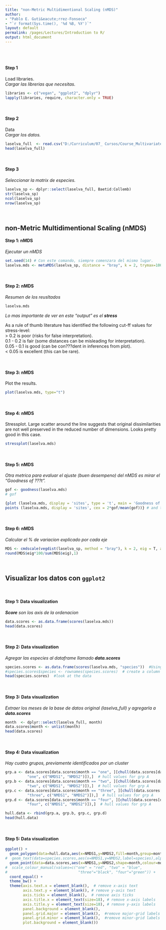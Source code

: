```yaml
---
title: "non-Metric Multidimentional Scaling (nMDS)"
author: 
- "Pablo E. Guti&eacute;rrez-Fonseca"
- "`r format(Sys.time(), '%d %B, %Y')`"
layout: default
permalink: /pages/Lectures/Introduction to R/
output: html_document
---
```

<br/>
<br/>

#### **Step 1**
Load libraries.<br>
_Cargar las librerias que necesitas._
```r
libraries <- c("vegan", "ggplot2", "dplyr")
lapply(libraries, require, character.only = TRUE)
```

<br/>

#### **Step 2**
Data<br>
_Cargar los datos._
```r
laselva_full  <- read.csv("D:/Curriculum/07_ Cursos/Course_Multivariate_Stat_for_Ecological_Data/data/nMDS_laSelva.csv")
head(laselva_full)

```

<br/>

#### **Step 3** 
_Seleccionar la matrix de especies._
```r
laselva_sp <- dplyr::select(laselva_full, Baetid:Collemb)
str(laselva_sp)
ncol(laselva_sp)
nrow(laselva_sp)

```

<br/>

## non-Metric Multidimentional Scaling (nMDS)

#### **Step 1: nMDS**
_Ejecutar un nMDS_
```r
set.seed(14) # Con este comando, siempre comenzara del mismo lugar.
laselva.mds <- metaMDS(laselva_sp, distance = "bray", k = 2, trymax=100)  #using all the defaults
```

<br>

#### **Step 2: nMDS**
_Resumen de los reusltados_
```r
laselva.mds
```
_Lo mas importante de ver en este "output" es el **stress**_

As a rule of thumb literature has identified the following cut-ff values for stress-level:<br>
&gt; 0.2 is poor (risks for false interpretation).<br> 
0.1 - 0.2 is fair (some distances can be misleading for interpretation).<br> 
0.05 - 0.1 is good (can be con???dent in inferences from plot).<br>
&lt; 0.05 is excellent (this can be rare).

<br>

#### **Step 3: nMDS**
Plot the results.
```r
plot(laselva.mds, type="t")
```

<br>

#### **Step 4: nMDS**
Stressplot. Large scatter around the line suggests that original dissimilarities are not well
preserved in the reduced number of dimensions. Looks pretty good in this case.
```r
stressplot(laselva.mds)
```

<br>

#### **Step 5: nMDS**
_Otra metrica para evaluar el ajuste (buen desempeno) del nMDS es mirar el "Goodness of ???t"._
```r
gof <- goodness(laselva.mds)
# gof

{plot (laselva.mds, display = 'sites', type = 't', main = 'Goodness of fit') # this function draws NMDS ordination diagram with sites
points (laselva.mds, display = 'sites', cex = 2*gof/mean(gof))} # and this adds the points with size reflecting goodness of fit (bigger = worse fit)
```

<br>

#### **Step 6: nMDS**
_Calcular el % de variacion explicado por cada eje_
```r
MDS <- cmdscale(vegdist(laselva_sp, method = "bray"), k = 2, eig = T, add = T )
round(MDS$eig*100/sum(MDS$eig),1)
```

<br>

## Visualizar los datos con ```ggplot2```
<br>

#### **Step 1: Data visualization**
_**Score** son los axis de la ordenacion_
```r
data.scores <- as.data.frame(scores(laselva.mds)) 
head(data.scores)
```

<br>

#### **Step 2: Data visualization**
_Agregar las especies al dataframe llamado **data.scores**_
```r
species.scores <- as.data.frame(scores(laselva.mds, "species"))  #Using the scores function from vegan to extract the species scores and convert to a data.frame
#species.scores$species <- rownames(species.scores)  # create a column of species, from the rownames of species.scores
head(species.scores)  #look at the data
```

<br>

#### **Step 3: Data visualization**
_Extraer los meses de la base de datos original (laselva_full) y agregarla a **data.scores**_
```r
month  <- dplyr::select(laselva_full, month)
data.scores$month <- unlist(month)
head(data.scores)
```

<br>

#### **Step 4: Data visualization**
_Hay cuatro grupos, previamente identificados por un cluster _
```r
grp.a <- data.scores[data.scores$month == "one", ][chull(data.scores[data.scores$month == 
          "one", c("NMDS1", "NMDS2")]),]  # hull values for grp A
grp.b <- data.scores[data.scores$month == "two", ][chull(data.scores[data.scores$month == 
          "two", c("NMDS1", "NMDS2")]),]  # hull values for grp A  
grp.c <- data.scores[data.scores$month == "three", ][chull(data.scores[data.scores$month == 
          "three", c("NMDS1", "NMDS2")]),]  # hull values for grp A  
grp.d <- data.scores[data.scores$month == "four", ][chull(data.scores[data.scores$month == 
          "four", c("NMDS1", "NMDS2")]),]  # hull values for grp A  

hull.data <- rbind(grp.a, grp.b, grp.c, grp.d)
head(hull.data)
```

<br>

#### **Step 5: Data visualization**
```r
ggplot() + 
  geom_polygon(data=hull.data,aes(x=NMDS1,y=NMDS2,fill=month,group=month),alpha=0.30) + # add the convex hulls
#  geom_text(data=species.scores,aes(x=NMDS1,y=NMDS2,label=species),alpha=0.5) +  # add the species labels
  geom_point(data=data.scores,aes(x=NMDS1,y=NMDS2,shape=month,colour=month),size=4) + # add the point markers
#  scale_colour_manual(values=c("one" = "red", "two" = "blue",
#                                "three"="black", "four"="green")) +
  coord_equal() +
  theme_bw() + 
  theme(axis.text.x = element_blank(),  # remove x-axis text
        axis.text.y = element_blank(), # remove y-axis text
        axis.ticks = element_blank(),  # remove axis ticks
        axis.title.x = element_text(size=18), # remove x-axis labels
        axis.title.y = element_text(size=18), # remove y-axis labels
        panel.background = element_blank(), 
        panel.grid.major = element_blank(),  #remove major-grid labels
        panel.grid.minor = element_blank(),  #remove minor-grid labels
        plot.background = element_blank())
```

<br>
<br>
